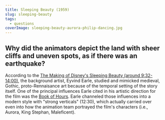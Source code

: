 ```yaml
---
title: Sleeping Beauty (1959)
slug: sleeping-beauty
tags:
  - questions
coverImage: sleeping-beauty-aurora-philip-dancing.jpg
---
```


## Why did the animators depict the land with sheer cliffs and uneven spots, as if there was an earthquake?

According to the [The Making of Disney's Sleeping Beauty (around 9:32-14:00)](https://youtu.be/D5uFGv45XEw), the background artist, Eyvind Earle, studied and mimicked medieval, Gothic, proto-Rennaisance art because of the temporal setting of the story itself. One of the principal influences Earle cited in his artistic direction for the film was the [Book of Hours](https://en.wikipedia.org/wiki/Book_of_hours). Earle channeled those influences into a modern style with "strong verticals" (12:30), which actually carried over even into how the animation team portrayed the film's characters (i.e., Aurora, King Stephan, Maleficent).
